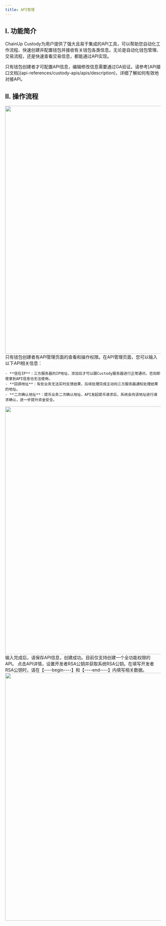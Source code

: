 ```yaml
---
title: API管理
---
```


## I. 功能简介

ChainUp Custody为用户提供了强大且易于集成的API工具，可以帮助您自动化工作流程、快速创建并配置钱包并接收有关钱包各类信息。无论是自动化钱包管理、交易流程，还是快速查看交易信息，都能通过API实现。

<Warning>
只有钱包创建者才可配置API信息，编辑修改信息需要通过GA验证。请参考[API接口文档](api-references/custody-apis/apis/description)，详细了解如何有效地对接API。
</Warning>

## II. 操作流程

<Steps>

<Step title="API管理页面">

   <div className="w-full flex items-center justify-center">
    <img src="/images/custody-guide/api1cn.png" width="800"/>
</div>
</Step>
<Step title="API信息输入">
    只有钱包创建者有API管理页面的查看和操作权限。在API管理页面，您可以输入以下API相关信息：

    - **信任IP**：三方服务器的IP地址，添加后才可以跟Custody服务器进行正常通讯，否则即使拿到API信息也无法使用。
    - **回调地址**：有些业务无法实时反馈结果，后续处理完成主动向三方服务器通知处理结果的地址。
    - **二次确认地址**：提币业务二次确认地址，API发起提币请求后，系统会向该地址进行请求确认，进一步提升资金安全。
  <div className="w-full flex items-center justify-center">
    <img src="/images/custody-guide/api2cn.png" width="800"/>
</div>

</Step>

<Step title="保存信息">
    输入完成后，请保存API信息，创建成功。目前仅支持创建一个全功能权限的API。
</Step>

<Step title="API详情设置">
    点击API详情，设置开发者RSA公钥并获取系统RSA公钥。在填写开发者RSA公钥时，请在【----begin----】和【----end----】内填写相关数据。
    <div className="w-full flex items-center justify-center">
    <img src="/images/custody-guide/api3cn.png" width="800"/>
</div>

</Step>

</Steps>
